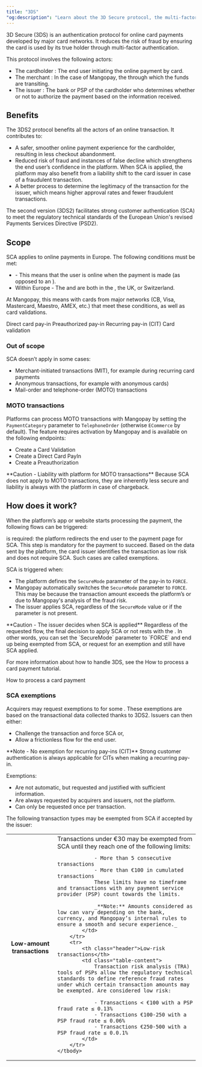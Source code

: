 ```yaml
---
title: "3DS"
"og:description": "Learn about the 3D Secure protocol, the multi-factor authentication for online card payments."
---
```



3D Secure (3DS) is an authentication protocol for online card payments developed by major card networks. It reduces the risk of fraud by ensuring the card is used by its true holder through multi-factor authentication.

This protocol involves the following actors:

-   The cardholder : The end user initiating the online payment by card.
-   The merchant : In the case of Mangopay, the <Platform content="platform" /> through which the funds are transiting.
-   The issuer : The bank or PSP of the cardholder who determines whether or not to authorize the payment based on the information received.

## Benefits

The 3DS2 protocol benefits all the actors of an online transaction. It contributes to:

-   A safer, smoother online payment experience for the cardholder, resulting in less checkout abandonment.
-   Reduced risk of fraud and instances of false decline which strengthens the end user’s confidence in the platform. When SCA is applied, the platform may also benefit from a liability shift to the card issuer in case of a fraudulent transaction.
-   A better process to determine the legitimacy of the transaction for the issuer, which means higher approval rates and fewer fraudulent transactions.

The second version (3DS2) facilitates strong customer authentication (SCA) to meet the regulatory technical standards of the European Union's revised Payments Services Directive (PSD2).

## Scope

SCA applies to online payments in Europe. The following conditions must be met:

-   <Cit content="Customer-initiated transaction (CIT)" /> - This means that the
    user is online when the payment is made (as opposed to an <Mit content="MIT" />
    ).
-   Within Europe - The <Issuer content="issuer" /> and <Acquirer content="acquirer" /> are both in the <Eea content="European Economic Area (EEA)" />, the UK, or Switzerland.

At Mangopay, this means <PayIn content="pay-ins" /> with cards from major networks (CB, Visa, Mastercard, Maestro, AMEX, etc.) that meet these conditions, as well as card validations.

<Card title="Endpoint" href="/api-reference/payment-methods/">
    Direct card pay-in
</Card>
<Card title="Endpoint" href="/api-reference/payment-methods/">
    Preauthorized pay-in
</Card>
<Card title="Endpoint" href="/api-reference/payment-methods/">
    Recurring pay-in (CIT)
</Card>
<Card title="Endpoint" href="/api-reference/payment-methods/">
    Card validation
</Card>

### Out of scope

SCA doesn’t apply in some cases:

-   Merchant-initiated transactions (MIT), for example during recurring card payments
-   Anonymous transactions, for example with anonymous cards)
-   Mail-order and telephone-order (MOTO) transactions

### MOTO transactions

Platforms can process MOTO transactions with Mangopay by setting the `PaymentCategory` parameter to `TelephoneOrder` (otherwise `ECommerce` by default). The feature requires activation by Mangopay and is available on the following endpoints:

-   Create a Card Validation
-   Create a Direct Card PayIn
-   Create a Preauthorization

<Warning>
    **Caution - Liability with platform for MOTO transactions** Because SCA does
    not apply to MOTO transactions, they are inherently less secure and
    liability is always with the platform in case of chargeback.
</Warning>

## How does it work?

When the platform’s app or website starts processing the payment, the following flows can be triggered:

<CardGroup cols={2}>
    <Card title="Challenge flow">
        <Sca content="SCA" /> is required: the platform redirects the end user
        to the payment page for SCA. This step is mandatory for the payment to
        succeed.
    </Card>
    <Card title="Frictionless flow">
        Based on the data sent by the platform, the card issuer identifies the
        transaction as low risk and does not require SCA. Such cases are called
        exemptions.
    </Card>
</CardGroup>

SCA is triggered when:

-   The platform defines the `SecureMode` parameter of the pay-in to `FORCE`.
-   Mangopay automatically switches the `SecureMode` parameter to `FORCE`. This may be because the transaction amount exceeds the platform’s <Mfa content="Maximum Frictionless Amount" /> or due to Mangopay's analysis of the fraud risk.
-   The issuer applies SCA, regardless of the `SecureMode` value or if the parameter is not present.

<Warning>
    **Caution - The issuer decides when SCA is applied** Regardless of the
    requested flow, the final decision to apply SCA or not rests with the
    <Issuer content="issuer" />. In other words, you can set the `SecureMode` parameter
    to `FORCE` and end up being exempted from SCA, or request for an exemption and
    still have SCA applied.
</Warning>

For more information about how to handle 3DS, see the How to process a card payment tutorial.

<Card title="Tutorial">How to process a card payment</Card>

### SCA exemptions

Acquirers may request exemptions to <Sca content="SCA" /> for some <Cit content="customer-initiated transactions" />. These exemptions are based on the transactional data collected thanks to 3DS2. Issuers can then either:

-   Challenge the transaction and force SCA or,
-   Allow a frictionless flow for the end user.

<Note>
    **Note - No exemption for recurring pay-ins (CIT)** Strong customer
    authentication is always applicable for CITs when making a recurring pay-in.
</Note>

Exemptions:

-   Are not automatic, but requested and justified with sufficient information.
-   Are always requested by acquirers and issuers, not the platform.
-   Can only be requested once per transaction.

The following transaction types may be exempted from SCA if accepted by the issuer:

<table>
    <tbody>
        <tr>
            <th class="header">Low-amount transactions</th>
            <td class="table-content">
                Transactions under €30 may be exempted from SCA until they reach one of the following limits:

                - More than 5 consecutive transactions
                - More than €100 in cumulated transactions
                These limits have no timeframe and transactions with any payment service provider (PSP) count towards the limits.

                _**Note:** Amounts considered as low can vary depending on the bank, currency, and Mangopay’s internal rules to ensure a smooth and secure experience._
            </td>
        </tr>
        <tr>
            <th class="header">Low-risk transactions</th>
            <td class="table-content">
                Transaction risk analysis (TRA) tools of PSPs allow the regulatory technical standards to define reference fraud rates under which certain transaction amounts may be exempted. Are considered low risk:

                - Transactions < €100 with a PSP fraud rate ≤ 0.13%
                - Transactions €100-250 with a PSP fraud rate ≤ 0.06%
                - Transactions €250-500 with a PSP fraud rate ≤ 0.0.1%
            </td>
        </tr>
    </tbody>
</table>
